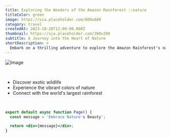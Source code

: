 ```yaml
---
title: Exploring the Wonders of the Amazon Rainforest ::nature
titleColor: green
image: https://via.placeholder.com/800x600
category: travel
createdAt: 2023-10-28T12:00:00.000Z
thumbnail: https://via.placeholder.com/300x200
subtitle: A Journey into the Heart of Nature
shortDescription: >
  Embark on a thrilling adventure to explore the Amazon Rainforest's natural beauty.
---
```



<Image
  src='https://via.placeholder.com/800x600'
  alt='Image'
  width={800}
  height={800}
  priority
/>

<br />

- Discover exotic wildlife
- Experience the vibrant colors of nature
- Connect with the world's largest rainforest

<br />

```jsx title="app/page.tsx"
export default async function Page() {
  const message = 'Embrace Nature's Beauty';

  return <div>{message}</div>;
}
```
